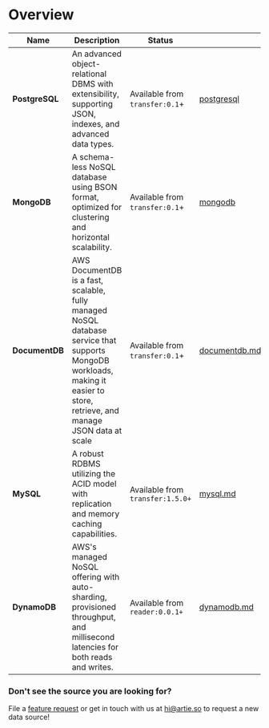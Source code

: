 # Overview

<table data-view="cards"><thead><tr><th>Name</th><th>Description</th><th>Status</th><th data-hidden data-card-target data-type="content-ref"></th></tr></thead><tbody><tr><td><strong>PostgreSQL</strong></td><td>An advanced object-relational DBMS with extensibility, supporting JSON, indexes, and advanced data types.</td><td>Available from <code>transfer:0.1</code>+</td><td><a href="postgresql/">postgresql</a></td></tr><tr><td><strong>MongoDB</strong></td><td>A schema-less NoSQL database using BSON format, optimized for clustering and horizontal scalability.</td><td>Available from <code>transfer:0.1</code>+</td><td><a href="mongodb/">mongodb</a></td></tr><tr><td><strong>DocumentDB</strong></td><td>AWS DocumentDB is a fast, scalable, fully managed NoSQL database service that supports MongoDB workloads, making it easier to store, retrieve, and manage JSON data at scale</td><td>Available from <code>transfer:0.1</code>+</td><td><a href="documentdb.md">documentdb.md</a></td></tr><tr><td><strong>MySQL</strong></td><td>A robust RDBMS utilizing the ACID model with replication and memory caching capabilities.</td><td>Available from <code>transfer:1.5.0+</code></td><td><a href="mysql.md">mysql.md</a></td></tr><tr><td><strong>DynamoDB</strong></td><td>AWS's managed NoSQL offering with auto-sharding, provisioned throughput, and millisecond latencies for both reads and writes.</td><td>Available from <code>reader:0.0.1+</code></td><td><a href="dynamodb.md">dynamodb.md</a></td></tr></tbody></table>

### Don't see the source you are looking for?

File a [feature request](https://github.com/artie-labs/transfer/issues/new) or get in touch with us at hi@artie.so to request a new data source!

